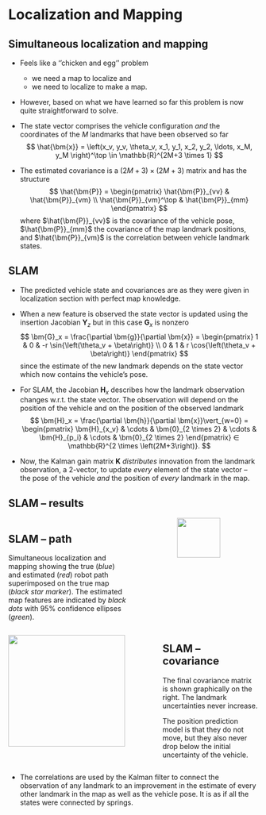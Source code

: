 # Localization and Mapping

## Simultaneous localization and mapping {.smaller}

* Feels like a ''chicken and egg'' problem
  - we need a map to localize and
  - we need to localize to make a map.
* However, based on what we have learned so far this problem is now quite
straightforward to solve.

* The state vector comprises the vehicle configuration _and_ the coordinates of
the $M$ landmarks that have been observed so far $$ \hat{\bm{x}} =
\left(x_v, y_v, \theta_v, x_1, y_1, x_2, y_2, \ldots, x_M, y_M \right)^\top \in
\mathbb{R}^{2M+3 \times 1} $$

* The estimated covariance is a $(2M+3) \times (2M+3)$ matrix and has the
structure $$ \hat{\bm{P}} = \begin{pmatrix} \hat{\bm{P}}_{vv} &
\hat{\bm{P}}_{vm} \\ \hat{\bm{P}}_{vm}^\top & \hat{\bm{P}}_{mm} \end{pmatrix} $$ 
where $\hat{\bm{P}}_{vv}$ is the covariance of the vehicle pose,
$\hat{\bm{P}}_{mm}$ the covariance of the map landmark positions, and
$\hat{\bm{P}}_{vm}$ is the correlation between vehicle landmark states.


## SLAM {.smaller}


* The predicted vehicle state and covariances are as they were given in
localization section with perfect map knowledge.

* When a new feature is observed the state vector is updated using the insertion
Jacobian $\bm{Y}_z$ but in this case $\bm{G}_x$ is nonzero
$$ \bm{G}_x = \frac{\partial \bm{g}}{\partial \bm{x}} = \begin{pmatrix} 
1 & 0 & -r \sin{\left(\theta_v + \beta\right)} \\
0 & 1 & r \cos{\left(\theta_v + \beta\right)} \end{pmatrix} $$ since the 
estimate of the new landmark depends on the state vector which now contains the 
vehicle's pose.

* For SLAM, the Jacobian $\bm{H}_x$ describes how the landmark observation
changes w.r.t. the state vector. The observation will depend on the position of
the vehicle and on the position of the observed landmark $$ \bm{H}_x =
\frac{\partial \bm{h}}{\partial \bm{x}}\vert_{w=0} = \begin{pmatrix}
\bm{H}_{x_v} & \cdots & \bm{0}_{2 \times 2} & \cdots & \bm{H}_{p_i} & \cdots & 
\bm{0}_{2 \times 2} \end{pmatrix} ∈ \mathbb{R}^{2 \times \left(2M+3\right)}. $$

* Now, the Kalman gain matrix $\bm{K}$ _distributes_ innovation from the
landmark observation, a $2$-vector, to update _every_ element of the state vector
-- the pose of the vehicle _and_ the position of _every_ landmark in the map.


## SLAM -- results {.smaller}

:::: {.columns}

::: {.column width="50%"}

:::{.callout-tip icon="false"}
## SLAM -- path
Simultaneous localization and mapping showing the true (_blue_) and estimated
(_red_) robot path superimposed on the true map (_black star marker_). The
estimated map features are indicated by _black dots_ with $95\%$ confidence
ellipses (_green_).
:::

:::

::: {.column width="50%"}
<center>
<img src="contents/assets/slam-path.png" width="60%"/>
</center>
:::

::::


:::: {.columns}

::: {.column width="60%"}
<img src="contents/assets/slam-covariance.png" width="90%"/>
:::

::: {.column width="40%"}

:::{.callout-tip icon="false"}
## SLAM -- covariance
The final covariance matrix is shown graphically on the right. The landmark
uncertainties never increase. 

The position prediction model is that they do not move, but they also never drop
below the initial uncertainty of the vehicle.
:::

:::

::::

* The correlations are used by the Kalman filter to connect the observation of
any landmark to an improvement in the estimate of every other landmark in the
map as well as the vehicle pose. It is as if all the states were connected by
springs.
